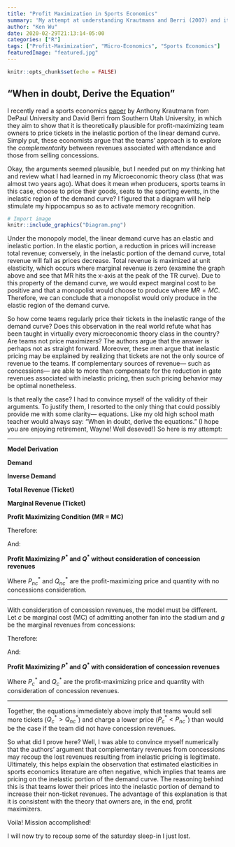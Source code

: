 ```yaml
---
title: "Profit Maximization in Sports Economics"
summary: 'My attempt at understanding Krautmann and Berri (2007) and its model for ticket pricing in sports'
author: "Ken Wu"
date: 2020-02-29T21:13:14-05:00
categories: ["R"]
tags: ["Profit-Maximization", "Micro-Economics", "Sports Economics"]
featuredImage: "featured.jpg"
---
```


```r
knitr::opts_chunk$set(echo = FALSE)
```


## "When in doubt, Derive the Equation"

I recently read a sports economics [paper](https://www.researchgate.net/publication/254552079_Can_We_Find_It_at_the_Concessions_Understanding_Price_Elasticity_in_Professional_Sports) by Anthony Krautmann from DePaul University and David Berri from Southern Utah University, in which they aim to show that it is theoretically plausible for profit-maximizing team owners to price tickets in the inelastic portion of the linear demand curve. Simply put, these economists argue that the teams' approach is to explore the *complementarity* between revenues associated with attendance and those from selling concessions. 

Okay, the arguments seemed plausible, but I needed put on my thinking hat and review what I had learned in my Microeconomic theory class (that was almost two years ago). What does it mean when producers, sports teams in this case, choose to price their goods, seats to the sporting events, in the inelastic region of the demand curve? I figured that a diagram will help stimulate my hippocampus so as to activate memory recognition.  

```r
# Import image
knitr::include_graphics("Diagram.png")
```

Under the monopoly model, the linear demand curve has an elastic and inelastic portion. In the elastic portion, a reduction in prices will increase total revenue; conversely, in the inelastic portion of the demand curve, total revenue will fall as prices decrease. Total revenue is maximized at unit elasticity, which occurs where marginal revenue is zero (examine the graph above and see that MR hits the x-axis at the peak of the TR curve). Due to this property of the demand curve, we would expect marginal cost to be positive and that a monopolist would choose to produce where $MR = MC$. Therefore, we can conclude that a monopolist would only produce in the elastic region of the demand curve. 

So how come teams regularly price their tickets in the inelastic range of the demand curve? Does this observation in the real world refute what has been taught in virtually every microeconomic theory class in the country? Are teams not price maximizers? The authors argue that the answer is perhaps not as straight forward. Moreover, these men argue that inelastic pricing may be explained by realizing that tickets are not the only source of revenue to the teams. If complementary sources of revenue--- such as concessions--- are able to more than compensate for the reduction in gate revenues associated with inelastic pricing, then such pricing behavior may be optimal nonetheless. 

Is that really the case? I had to convince myself of the validity of their arguments. To justify them, I resorted to the only thing that could possibly provide me with some clarity--- equations. Like my old high school math teacher would always say: "When in doubt, derive the equations." (I hope you are enjoying retirement, Wayne! Well deseved!) So here is my attempt: 

---

**Model Derivation**

**Demand**

\begin{align*}
    Q=a-bP
\end{align*}

**Inverse Demand**

\begin{align*}
    P=\frac{Q-a}{-b}
\end{align*}

**Total Revenue (Ticket)**

\begin{align*}
    TR&=P\cdot Q \\
    &=(\frac{Q-a}{-b})Q \\
    &=\frac{Q^2-aQ}{-b} \\
    &=\frac{Q^2}{-b}-\frac{aQ}{-b} \\
    &=\frac{Q^2}{-b}+\frac{aQ}{b} \\
    &=\frac{a}{b}Q-\frac{1}{b}Q^2 
\end{align*}

**Marginal Revenue (Ticket)**

\begin{align*}
    \frac{d}{dQ}TR&=\frac{a}{b}Q-\frac{1}{b}Q^2 \\
    &=\frac{a}{b}-\frac{2}{b}Q
\end{align*}

**Profit Maximizing Condition (MR = MC)**

\begin{align*}
    MR^T&=MC \\
    \frac{a}{b}-\frac{2}{b}Q&=c \\
\end{align*}

Therefore:

\begin{align*}
    -\frac{2}{b}Q^*_{nc}&=c-\frac{a}{b} \\
    Q^*_{nc}&=-\frac{b}{2}(c-\frac{a}{b}) \\
    Q^*_{nc}&=-\frac{bc}{2}+\frac{a}{2} \\
    Q^*&_{nc}=\frac{a}{2}-\frac{bc}{2}
\end{align*}

And:

\begin{align*}
    P^*_{nc}&=\frac{Q^*_{nc}-a}{-b} \\
    P^*_{nc}&=\frac{(\frac{a}{2}-\frac{bc}{2})-a}{-b} \\
    P^*_{nc}&=\frac{1}{-b}[(\frac{a-bc}{2})-a] \\
    P^*_{nc}&=\frac{1}{-b}[(\frac{a-bc}{2})-\frac{2a}{2}] \\
    P^*_{nc}&=\frac{1}{-b}[\frac{a-bc-2a}{2}] \\
    P^*_{nc}&=\frac{1}{-b}[\frac{-a-bc}{2}] \\
    P^*_{nc}&=\frac{-a-bc}{-2b} \\
    P^*_{nc}&=\frac{-a}{-2b}-\frac{bc}{-2b} \\
    P^*_{nc}&=\frac{a}{2b}+\frac{c}{2} \\
\end{align*}

**Profit Maximizing $P^*$ and $Q^*$ without consideration of concession revenues**

\begin{align*}
    P^*_{nc}&=\frac{a}{2b}+\frac{c}{2} \\
    Q^*_{nc}&=\frac{a}{2}-\frac{bc}{2}
\end{align*}

Where $P^*_{nc}$ and $Q^*_{nc}$ are the profit-maximizing price and quantity with no concessions consideration. 

---

With consideration of concession revenues, the model must be different. Let $c$ be marginal cost (MC) of admitting another fan into the stadium and $g$ be the marginal revenues from concessions:

\begin{align*}
    MR^T&=(c-g) \\
    \frac{a}{b}-\frac{2}{b}Q&=(c-g) \\
\end{align*}

Therefore:

\begin{align*}
    -\frac{2}{b}Q^*_{c}&=c-g-\frac{a}{b} \\
    Q^*_{c}&=-\frac{b}{2}[c-g-\frac{a}{b}] \\
    Q^*_{c}&=-\frac{bc}{2}+\frac{bg}{2}+\frac{a}{2} \\
    Q^*_{c}&=[\frac{a}{2} -\frac{bc}{2}]+\frac{bg}{2} \\
    Q^*_{c}&=Q^*_{nc}+\frac{bg}{2} \\
\end{align*}

And:

\begin{align*}
    P^*_{c}&=\frac{Q^*_{c}-a}{-b} \\
    P^*_{c}&=\frac{(\frac{a-bc}{2}+\frac{bg}{2})-a}{-b} \\
    P^*_{c}&=\frac{1}{-b}[\frac{a-bc}{2}+\frac{bg}{2}-a] \\
    P^*_{c}&=\frac{1}{-b}[\frac{a-bc}{2}+\frac{bg}{2}-\frac{2a}{2}] \\
    P^*_{c}&=\frac{1}{-b}[\frac{a-bc+bg-2a}{2}] \\
    P^*_{c}&=\frac{1}{-b}[\frac{-a-bc+bg}{2}] \\
    P^*_{c}&=\frac{-a-bc+bg}{-2b} \\
    P^*_{c}&=\frac{-a}{-2b}-\frac{bc}{-2b}+\frac{bg}{-2b} \\
    P^*_{c}&=\frac{a}{2b}+\frac{c}{2}-\frac{g}{2} \\
    P^*_{c}&=[\frac{a}{2b}+\frac{c}{2}]-\frac{g}{2} \\
    P^*_{c}&=P^*_{nc}-\frac{g}{2} 
\end{align*}

**Profit Maximizing $P^*$ and $Q^*$ with consideration of concession revenues**

\begin{align*}
    P^*_{c}&=P^*_{nc}-\frac{g}{2} \\
    Q^*_{c}&=Q^*_{nc}+\frac{bg}{2}
\end{align*}

Where $P^*_{c}$ and $Q^*_{c}$ are the profit-maximizing price and quantity with consideration of concession revenues.

---

Together, the equations immediately above imply that teams would sell more tickets ($Q^*_{c} > Q^*_{nc}$) and charge a lower price ($P^*_{c} < P^*_{nc}$) than would be the case if the team did not have concession revenues.

So what did I prove here? Well, I was able to convince myself numerically that the authors' argument that complementary revenues from concessions may recoup the lost revenues resulting from inelastic pricing is legitimate. Ultimately, this helps explain the observation that estimated elasticities in sports economics literature are often negative, which implies that teams are pricing on the inelastic portion of the demand curve. The reasoning behind this is that teams lower their prices into the inelastic portion of demand to increase their non-ticket revenues. The advantage of this explanation is that it is consistent with the theory that owners are, in the end, profit maximizers.

Voila! Mission accomplished!

I will now try to recoup some of the saturday sleep-in I just lost. 
 
 








